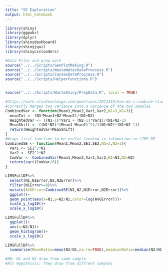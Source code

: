 ```yaml
---
title: "SE Exploration"
output: html_notebook
---
```

```r
library(shiny)
library(ggpubr)
library(dplyr)
library(shinydashboard)
library(shinyjqui)
library(shinycssloaders)

#Data Files and prep work
source("../../Scripts/GenPlotMaking.R")
source("../../Scripts/WasteWaterDataProccess.R")
source("../../Scripts/CassesDataProccess.R")
source("../../Scripts/HelperFunctions.R")


source("../../Scripts/WasteShiny/PrepData.R", local = TRUE)
```


```r

#https://math.stackexchange.com/questions/2971315/how-do-i-combine-standard-deviations-of-two-groups
#Correctly Merges two variance into a varience of the two samples
CombinedVar <- function(Mean1,Mean2,Var1,Var2,N1=3,N2=3){
  meanTot <- (N1*Mean1+N2*Mean2)/(N1+N2)
  WeightedVar <- ((N1-1)*Var1 + (N2-1)*Var2)/(N1+N2-1)
  MeanShift <- ((N1*N2)*(Mean1-Mean2)^2)/((N1+N2)*(N1+N2-1))
  return(WeightedVar+MeanShift)
}
#Wraps first function to be useful feeding in infomation in LIMS DF
CombinedSE <- function(Mean1,Mean2,SE1,SE2,N1=3,N2=3){
  Var1 <- SE1^2*N1
  Var2 <- SE2^2*N2
  ComVar <- CombinedVar(Mean1,Mean2,Var1,Var2,N1=N1,N2=N2)
  return(sqrt(ComVar/6))
}

LIMSFullDF%>%
  select(N1,N1Error,N2,N2Error)%>%
  filter(N1Error>=0)%>%
  mutate(AVGError=CombinedSE(N1,N2,N1Error,N2Error))%>%
  ggplot()+
  geom_point(aes(x=N1,y=N2/N1,color=log(AVGError)))+
  scale_y_log10()+
  scale_x_log10()

LIMSFullDF%>%
  ggplot()+
  aes(x=N2/N1)+
  geom_histogram()+
  scale_x_log10()

LIMSFullDF%>%
  summarize(MeanRatio=mean(N2/N1,na.rm=TRUE),meadianRatio=median(N2/N1,na.rm=TRUE))

#NH: N1 and N2 draw from same sample
#Alt Hypothisis: They draw from diffrent samples
```